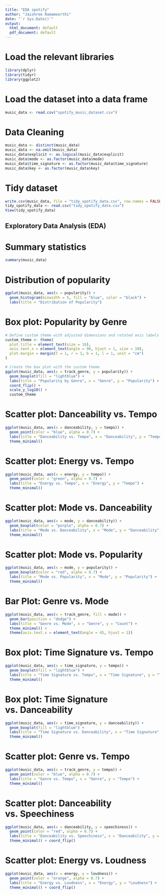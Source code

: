 ```yaml
---
title: "EDA spotify"
author: "Jaishree Ramamoorthi"
date: "`r Sys.Date()`"
output:
  html_document: default
  pdf_document: default
---
```


# Load the relevant libraries 
```r
library(dplyr)
library(tidyr)
library(ggplot2)
```

# Load the dataset into a data frame
```r
music_data <- read.csv("spotify_music_dataset.csv") 
```

# Data Cleaning
```r
music_data <- distinct(music_data)
music_data <- na.omit(music_data)
music_data$explicit <- as.logical(music_data$explicit)
music_data$mode <- as.factor(music_data$mode)
music_data$time_signature <- as.factor(music_data$time_signature)
music_data$key <- as.factor(music_data$key)
```

# Tidy dataset 
```r
write.csv(music_data, file = "tidy_spotify_data.csv", row.names = FALSE)
tidy_spotify_data <- read.csv("tidy_spotify_data.csv")
View(tidy_spotify_data)
```

## Exploratory Data Analysis (EDA)

# Summary statistics
```r
summary(music_data)
```

# Distribution of popularity
```r
ggplot(music_data, aes(x = popularity)) +
  geom_histogram(binwidth = 5, fill = "blue", color = "black") +
  labs(title = "Distribution of Popularity")
```

# Box plot: Popularity by Genre
```r
# Define custom theme with adjusted dimensions and rotated axis labels
custom_theme <- theme(
  plot.title = element_text(size = 16),
  axis.text.x = element_text(angle = 90, hjust = 1, size = 10),
  plot.margin = margin(t = 1, r = 1, b = 1, l = 1, unit = "cm")
)

# Create the box plot with the custom theme
ggplot(music_data, aes(x = track_genre, y = popularity)) +
  geom_boxplot(fill = "lightblue") +
  labs(title = "Popularity by Genre", x = "Genre", y = "Popularity") +
  coord_flip() +
  scale_y_log10() +
  custom_theme
```
# Scatter plot: Danceability vs. Tempo
```r
ggplot(music_data, aes(x = danceability, y = tempo)) +
  geom_point(color = "blue", alpha = 0.7) +
  labs(title = "Danceability vs. Tempo", x = "Danceability", y = "Tempo") +
  theme_minimal()
```
# Scatter plot: Energy vs. Tempo
```r
ggplot(music_data, aes(x = energy, y = tempo)) +
  geom_point(color = "green", alpha = 0.7) +
  labs(title = "Energy vs. Tempo", x = "Energy", y = "Tempo") +
  theme_minimal()
```

# Scatter plot: Mode vs. Danceability
```r
ggplot(music_data, aes(x = mode, y = danceability)) +
  geom_boxplot(color = "purple", alpha = 0.7) +
  labs(title = "Mode vs. Danceability", x = "Mode", y = "Danceability") +
  theme_minimal()
```

# Scatter plot: Mode vs. Popularity
```r
ggplot(music_data, aes(x = mode, y = popularity)) +
  geom_boxplot(color = "red", alpha = 0.7) +
  labs(title = "Mode vs. Popularity", x = "Mode", y = "Popularity") +
  theme_minimal()
```

# Bar Plot: Genre vs. Mode 
```r
ggplot(music_data, aes(x = track_genre, fill = mode)) +
  geom_bar(position = "dodge") +
  labs(title = "Genre vs. Mode", x = "Genre", y = "Count") +
  theme_minimal() +
  theme(axis.text.x = element_text(angle = 45, hjust = 1))
```

# Box plot: Time Signature vs. Tempo
```r
ggplot(music_data, aes(x = time_signature, y = tempo)) +
  geom_boxplot(fill = "lightblue") +
  labs(title = "Time Signature vs. Tempo", x = "Time Signature", y = "Tempo") +
  theme_minimal()
```


# Box plot: Time Signature vs. Danceability
```r
ggplot(music_data, aes(x = time_signature, y = danceability)) +
  geom_boxplot(fill = "lightblue") +
  labs(title = "Time Signature vs. Danceability", x = "Time Signature", y = "Danceability") +
  theme_minimal()
```

# Scatter plot: Genre vs. Tempo
```r
ggplot(music_data, aes(x = track_genre, y = tempo)) +
  geom_point(color = "blue", alpha = 0.7) +
  labs(title = "Genre vs. Tempo", x = "Genre", y = "Tempo") +
  theme_minimal()
```

# Scatter plot: Danceability vs. Speechiness
```r
ggplot(music_data, aes(x = danceability, y = speechiness)) +
  geom_point(color = "red", alpha = 0.7) +
  labs(title = "Danceability vs. Speechiness", x = "Danceability", y = "Speechiness") +
  theme_minimal() + coord_flip()
```

# Scatter plot: Energy vs. Loudness
```r
ggplot(music_data, aes(x = energy, y = loudness)) +
  geom_point(color = "orange", alpha = 0.7) +
  labs(title = "Energy vs. Loudness", x = "Energy", y = "Loudness") +
  theme_minimal() + coord_flip()
```








